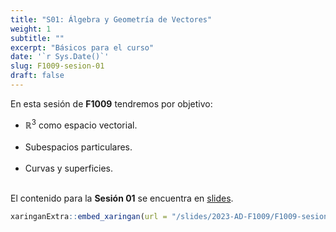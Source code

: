 ---
title: "S01: Álgebra y Geometría de Vectores"
weight: 1
subtitle: ""
excerpt: "Básicos para el curso"
date: '`r Sys.Date()`'
slug: F1009-sesion-01
draft: false
---

En esta sesión de __F1009__ tendremos por objetivo:

* $\mathbb{R}^3$ como espacio vectorial. <br/><br/>
* Subespacios particulares. <br/><br/>
* Curvas y superficies. <br/><br/>

El contenido para la **Sesión 01** se encuentra en [slides](/slides/2023-AD-F1009/F1009-sesion-01).

```{r embed-xaringan, echo=FALSE}
xaringanExtra::embed_xaringan(url = "/slides/2023-AD-F1009/F1009-sesion-01", ratio = "4:3")
```